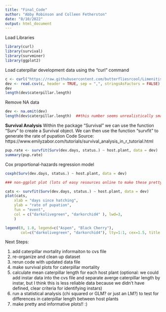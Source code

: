```yaml
---
title: "Final_Code"
author: "Abby Robinson and Colleen Fetherston"
date: "8/10/2022"
output: html_document
---
```


Load Libraries
```r
library(curl)
library(survival)
library(survminer)
library(ggplot2)
```

Load caterpillar development data using the "curl" command 
```r
c <- curl("https://raw.githubusercontent.com/butterfliesrcool/Limenitis-Host-Plant-Gene-Expression/main/cat.dev.data1.csv")
dev <- read.csv(c, header = TRUE, sep = ",", stringsAsFactors = FALSE)
dev
length(dev$caterpillar.length)
```

Remove NA data 
```r
dev <- na.omit(dev)
length(dev$caterpillar.length)  ##this number seems unrealistically smaller than the value before removing NAs... we should take a look at the dataset 
```

**Survival Analysis**
Within the package "Survival" we can use the function "Surv" to create a Survival object. We can then use the function "survfit" to generate the rate of pupation 
Code Source: https://www.emilyzabor.com/tutorials/survival_analysis_in_r_tutorial.html
```r
pup.rate <- survfit(Surv(dev.days, status.) ~ host.plant, data = dev)
summary(pup.rate)
```


Cox proportional-hazards regression model 
```r
coxph(Surv(dev.days, status.) ~ host.plant, data = dev)
```

```r
### non-ggplot plot (lots of easy resources online to make these pretty

cats <- survfit(Surv(dev.days, status.) ~ host.plant, data = dev)
plot(cats,     
    xlab = "days since hatching", 
    ylab = "rate of pupation",
    fun = "event",
    col = c("darkolivegreen", "darkorchid4" ), lwd=3,
    )

legend(0, 1.0, legend=c("Aspen", "Black Cherry"),
       col=c("darkolivegreen", "darkorchid4"), lty=1:1, cex=1.5, title = "Host Plants")

```

Next Steps: 

1. add caterpillar mortality informaiton to cvs file
2. re-organize and clean up dataset 
3. rerun code with updated data file 
4. make survival plots for caterpillar mortality 
5. calculate mean caterpillar length for each host plant (optional: we could add instar data into the cvs file and separate averge caterpillar length by instar, but I think this is less reliable data because we didn't have defined, clear criteria for identifying instars)
6. run a statistical analysis (chi squared or GLM? or just an LM?) to test for differences in caterpillar length between host plants 
7. make pretty and informative plots!! :)

